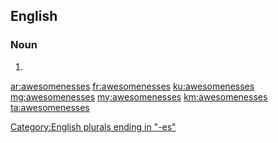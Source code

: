 ==English==

===Noun===
{{head|en|noun plural form}}

# {{plural of|awesomeness|lang=en}}

[[Category:English plurals ending in "-es"]]

[[ar:awesomenesses]]
[[fr:awesomenesses]]
[[ku:awesomenesses]]
[[mg:awesomenesses]]
[[my:awesomenesses]]
[[km:awesomenesses]]
[[ta:awesomenesses]]